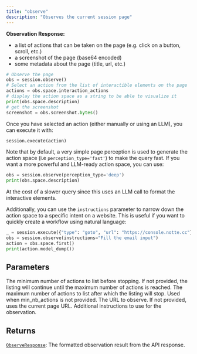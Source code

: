 ```yaml
---
title: "observe"
description: "Observes the current session page"
---
```




**Observation Response:**
- a list of actions that can be taken on the page (e.g. click on a button, scroll, etc.)
- a screenshot of the page (base64 encoded)
- some metadata about the page (title, url, etc.)

```python
# Observe the page
obs = session.observe()
# Select an action from the list of interactible elements on the page
actions = obs.space.interaction_actions
# display the action space as a string to be able to visualize it
print(obs.space.description)
# get the screenshot
screenshot = obs.screenshot.bytes()
```

Once you have selected an action (either manually or using an LLM), you can execute it with:
```python
session.execute(action)
```

Note that by default, a very simple page perception is used to generate the action space (i.e `perception_type='fast'`) to make the query fast.
If you want a more powerful and LLM-ready action space, you can use:

```python
obs = session.observe(perception_type='deep')
print(obs.space.description)
```

At the cost of a slower query since this uses an LLM call to format the interactive elements.

Additionally, you can use the `instructions` parameter to narrow down the action space to a specific intent on a website. This is useful if you want to quickly create a workflow using natural language:

```python
_ = session.execute({"type": "goto", "url": "https://console.notte.cc"})
obs = session.observe(instructions="Fill the email input")
action = obs.space.first()
print(action.model_dump())
```




## Parameters

<ParamField path="min_nb_actions" type="int | None">
  The minimum number of actions to list before stopping. If not provided, the listing will continue until the maximum number of actions is reached.
</ParamField>

<ParamField path="max_nb_actions" type="int">
  The maximum number of actions to list after which the listing will stop. Used when min_nb_actions is not provided.
</ParamField>

<ParamField path="url" type="str | None">
  The URL to observe. If not provided, uses the current page URL.
</ParamField>

<ParamField path="instructions" type="str | None">
  Additional instructions to use for the observation.
</ParamField>

<ParamField path="perception_type" type="typing.Optional[typing.Literal['fast', 'deep']]">

</ParamField>

## Returns

[`ObserveResponse`](/sdk-reference/misc/observeresponse): The formatted observation result from the API response.

